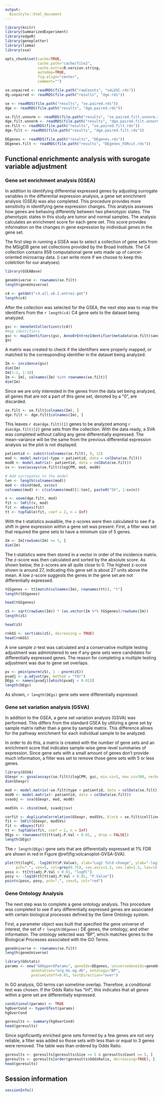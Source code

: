 ```yaml
---
output:
  BiocStyle::html_document
---
```


<!---
Because we split the analysis pipeline in different independent files,
to speed up processing it, here in the setup block we load libraries and
objects that were loaded or produced in the previously processed file,
and which are necessary in this file.
--->

```r
library(knitr)
library(SummarizedExperiment)
library(edgeR)
library(geneplotter)
library(limma)
library(sva)

opts_chunk$set(cache=TRUE,
               cache.path="cache/file2",
               cache.extra=R.version.string,
               autodep=TRUE,
               fig.align="center",
               comment="")

se.unpaired <- readRDS(file.path("rawCounts", "seLUSC.rds"))
dg.unpaired <- readRDS(file.path("results", "dge.rds"))

se <- readRDS(file.path("results", "se.paired.rds"))
dge <- readRDS(file.path("results", "dge.paired.rds"))

se.filt.unnorm <- readRDS(file.path("results", "se.paired.filt.unnorm.rds"))
dge.filt.unnorm <- readRDS(file.path("results", "dge.paired.filt.unnorm.rds"))
se.filt <- readRDS(file.path("results", "se.paired.filt.rds"))
dge.filt <- readRDS(file.path("results", "dge.paired.filt.rds"))

DEgenes <- readRDS(file.path("results", "DEgenes.rds"))
DEgenes.filt <- readRDS(file.path("results", "DEgenes_FDRcut.rds"))
```

## Functional enrichmentc analysis with surogate variable adjustment

### Gene set enrichment analysis (GSEA)

In addition to identifying differential expressed genes by adjusting surrogate variables in the differential expression analysis, a gene set enrichment analysis (GSEA) was also completed. This procedure provides more sensitivity in identifying gene expression changes. This analysis assesses how genes are behaving differently between two phenotypic states. The phenotypic states in this study are tumor and normal samples. The analysis calculates an enrichment score for each gene set. This score provides information on the changes in gene expression by inidividual genes in the gene set. 

The first step in running a GSEA was to select a collection of gene sets from the MSigDB gene set collections provided by the Broad Institute. The C4 collection contains 858 computational gene sets made up of cancer-oriented microarray data. (i can write more if we choose to keep this colelction for our analyses) <!--TODO definition of gene set-->

```r
library(GSEABase)

geneUniverse <- rownames(se.filt)
length(geneUniverse)

c4 <- getGmt("c4.all.v6.2.entrez.gmt")
length(c4)
```

After the collection was selected for the GSEA, the next step was to map the identifiers from the `r length(c4)` C4 gene sets to the dataset being analyzed.

```r
gsc <- GeneSetCollection(c(c4))
#map identifiers
gsc <- mapIdentifiers(gsc, AnnoOrEntrezIdentifier(metadata(se.filt)$annotation))
gsc
```

A matrix was created to check if the identifiers were properly mapped, or matched to the corresponding identifier in the dataset being analyzed. 

```r
Im <- incidence(gsc)
dim(Im)
Im[1:2, 1:10]
Im <- Im[, colnames(Im) %in% rownames(se.filt)]
dim(Im)
```

Since we are only interested in the genes from the data set being analyzed, all genes that are not a part of this gene set, denoted by a "0", are discarded.  

```r
se.filt <- se.filt[colnames(Im), ]
dge.filt <- dge.filt[colnames(Im), ]
```

This leaves `r dim(dge.filt)[1]` genes to be analyzed among `r dim(dge.filt)[2]` gene sets from the collection. With the data ready, a SVA was completed without calling any gene differentially expressed. The mean-variance will be the same from the previous differential expression analysis so the plot is not displayed.

```r
patientid <- substr(colnames(se.filt), 9, 12)
mod <- model.matrix(~type + patientid, data = colData(se.filt))
mod0 <- model.matrix(~ patientid, data = colData(se.filt))
sv <- sva(assays(se.filt)$logCPM, mod, mod0)

# Add surrogates to the model
len <- length(colnames(mod))
mod <- cbind(mod, sv$sv)
colnames(mod) <- c(colnames(mod)[1:len], paste0("SV", 1:sv$n))

v <- voom(dge.filt, mod)
fit <- lmFit(v, mod)
fit <- eBayes(fit)
tt <- topTable(fit, coef = 2, n = Inf)
```

With the t-statistics avaialble, the z-scores were then calculated to see if a shift in gene expression within a gene set was present. First, a filter was set that required the gene sets to have a minimum size of 5 genes.

```r
Im <- Im[rowSums(Im) >= 5, ]
dim(Im)
```

The t-statistics were then stored in a vector in order of the incidence matrix. The z-score was then calculated and sorted by the absolute score. As shown below, the z-scores are all quite close to 0. The highest z-score shown is around 27, indicating this gene set is about 27 units above the mean. A low z-score suggests the genes in the gene set are not differentially expressed. 

```r
tGSgenes <- tt[match(colnames(Im), rownames(tt)), "t"]
length(tGSgenes)

head(tGSgenes)

zS <- sqrt(rowSums(Im)) * (as.vector(Im %*% tGSgenes)/rowSums(Im))
length(zS)

head(zS)

rnkGS <- sort(abs(zS), decreasing = TRUE)
head(rnkGS)
```

A one sample z-test was calculated and a conservative multiple testing adjustment was administered to see if any gene sets were candidates for differentially expressed genes. The reason for completing a multiple testing adjustment was due to gene set overlaps. 

```r
pv <- pmin(pnorm(zS), 1 - pnorm(zS))
pvadj <- p.adjust(pv, method = "fdr")
DEgs <- names(pvadj)[which(pvadj < 0.01)]
length(DEgs)
```

As shown, `r length(DEgs)` gene sets were differentially expressed.

### Gene set variation analysis (GSVA)

In addition to the GSEA, a gene set variation analysis (GSVA) was performed. This differs from the standard GSEA by utilizing a gene set by sample matrix rather than a gene by sample matrix. This difference allows for the pathway enrichment for each individual sample to be analyzed.

In order to do this, a matrix is created with the number of gene sets and an enrichment score that indicates sample-wise gene-level summaries of expression. Since gene sets with a small amount of genes don't provide much information, a filter was set to remove those gene sets with 5 or less genes.

```r
library(GSVA)
GSexpr <- gsva(assays(se.filt)$logCPM, gsc, min.sz=5, max.sz=300, verbose=FALSE)
dim(GSexpr)
```





```r
mod <- model.matrix(~se.filt$type + patientid, data = colData(se.filt))
mod0 <- model.matrix(~ patientid, data = colData(se.filt))
svaobj <- sva(GSexpr, mod, mod0)

modSVs <- cbind(mod, svaobj$sv)

corfit <- duplicateCorrelation(GSexpr, modSVs, block = se.filt$cellline)
fit <- lmFit(GSexpr, modSVs)
fit <- eBayes(fit)
tt <- topTable(fit, coef = 2, n = Inf)
DEgs <- rownames(tt[tt$adj.P.Val < 0.01, , drop = FALSE])
length(DEgs)
```

The `r length(DEgs)` gene sets that are differentially expressed at 1% FDR are shown in red in Figure \@ref(fig:volcanoplot-GVSA-SVA).

```r
plot(tt$logFC, -log10(tt$P.Value), xlab="Log2 fold-change", ylab="-log10 P-value", 
     pch=".", cex=5, col=grey(0.75), cex.axis=1.2, cex.lab=1.5, las=1)
posx <- tt[tt$adj.P.Val < 0.01, "logFC"] 
posy <- -log10(tt[tt$adj.P.Val < 0.01, "P.Value"]) 
points(posx, posy, pch=".", cex=5, col="red")
```

### Gene Ontology Analysis

The next step was to complete a gene ontology analysis. This procedure was completed to see if any differentially expressed genes are associated with certain biological processes defined by the Gene Ontology system. 

<!--
```r
####
fit <- lmFit(v, mod)
fit <- eBayes(fit)

FDRcutoff <- 0.01
res <- decideTests(fit, p.value = FDRcutoff)
summary(res)

genesmd <- data.frame(chr = as.character(seqnames(rowRanges(se.filt))), symbol = rowData(se.filt)[, 1], stringsAsFactors = FALSE)
fit$genes <- genesmd
tt <- topTable(fit, coef = 2, n = Inf)
head(tt, n = 10)
```
```r
DEgenes <- rownames(tt)[tt$adj.P.Val < FDRcutoff]
length(DEgenes)
saveRDS(DEgenes, file.path("results", "DEgenes.rds"))
par(mfrow = c(1, 2), mar = c(4, 5, 2, 2))
```
-->

First, a parameter object was built that specified the gene universe of interest, the set of `r length(DEgenes)` DE genes, the ontology, and other information. The ontology selected was "BP", which matches genes to the Biological Processes associated with the GO Terms.

```r
geneUniverse <- rownames(se.filt)
length(geneUniverse)

library(GOstats)
params <- new("GOHyperGParams", geneIds=DEgenes, universeGeneIds=geneUniverse,
            annotation="org.Hs.eg.db", ontology="BP",
            pvalueCutoff=0.01, testDirection="over")
```

In GO analysis, GO terms can sometime overlap. Therefore, a conditional test was chosen. If the Odds Ratio has "Inf", this indicates that all genes within a gene set are differentially expressed.

```r
conditional(params) <- TRUE
hgOverCond <- hyperGTest(params)
hgOverCond

goresults <- summary(hgOverCond)
head(goresults)
```

Since signficiantly enriched gene sets formed by a few genes are not very reliable, a filter was added so those sets with less than or equal to 3 genes were removed. The table was than ordered by Odds Ratio. 

```r
goresults <- goresults[goresults$Size >= 5 & goresults$Count >= 5, ]
goresults <- goresults[order(goresults$OddsRatio, decreasing=TRUE), ]
head(goresults)
```




<!--## Without SVA (Method 2)

### Gene set enrichment analysis (GSEA)

### Gene set variation analysis (GSVA)

### Gene ontology analysis -->
<!--
### Gene Ontology Analysis
```r
geneUniverse <- rownames(se.filt)
length(geneUniverse)

params <- new("GOHyperGParams", geneIds=DEgenes.filt, universeGeneIds=geneUniverse,
            annotation="org.Hs.eg.db", ontology="BP",
            pvalueCutoff=0.05, testDirection="over")

hgOver <- hyperGTest(params)
hgOver
```

compare regular test to conditinal
use one with less

```r
conditional(params) <- TRUE
hgOverCond <- hyperGTest(params)
hgOverCond

goresults <- summary(hgOverCond)
head(goresults)
```

provide filtering here

```r
goresults <- goresults[goresults$Size >= 3  & goresults$Count >= 3, ]
goresults <- goresults[order(goresults$OddsRatio, decreasing=TRUE), ]
head(goresults)
```


<!--## Without the first SV

### Gene set enrichment analysis (GSEA)

### Gene set variation analysis (GSVA)

### Gene ontology analysis

```r
geneUniverse <- rownames(se.filt)
length(geneUniverse)



params <- new("GOHyperGParams", geneIds=DEgenes.noSV1, universeGeneIds=geneUniverse,
            annotation="org.Hs.eg.db", ontology="BP",
            pvalueCutoff=0.05, testDirection="over")

hgOver <- hyperGTest(params)
hgOver
```

compare regular test to conditinal
use one with less

```r
conditional(params) <- TRUE
hgOverCond <- hyperGTest(params)
hgOverCond

goresults <- summary(hgOverCond)
head(goresults)
```

provide filtering here

```r
goresults <- goresults[goresults$Size >= 3 & goresults$Size <= 300 & goresults$Count >= 3, ]
goresults <- goresults[order(goresults$OddsRatio, decreasing=TRUE), ]
head(goresults)
```
-->







## Session information

```r
sessionInfo()
```
